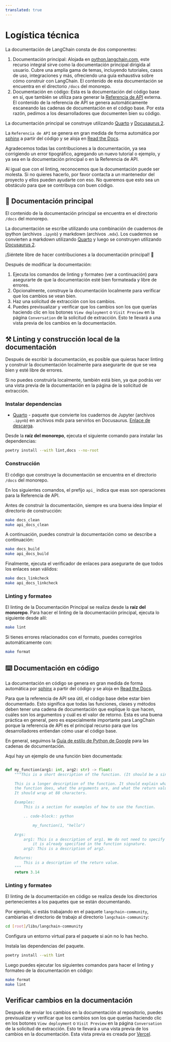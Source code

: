 ```yaml
---
translated: true
---
```


# Logística técnica

La documentación de LangChain consta de dos componentes:

1. Documentación principal: Alojada en [python.langchain.com](https://python.langchain.com/), este recurso integral sirve como la documentación principal dirigida al usuario. Cubre una amplia gama de temas, incluyendo tutoriales, casos de uso, integraciones y más, ofreciendo una guía exhaustiva sobre cómo construir con LangChain. El contenido de esta documentación se encuentra en el directorio `/docs` del monorepo.
2. Documentación en código: Esta es la documentación del código base en sí, que también se utiliza para generar la [Referencia de API](https://api.python.langchain.com/en/latest/langchain_api_reference.html) externa. El contenido de la referencia de API se genera automáticamente escaneando las cadenas de documentación en el código base. Por esta razón, pedimos a los desarrolladores que documenten bien su código.

La documentación principal se construye utilizando [Quarto](https://quarto.org) y [Docusaurus 2](https://docusaurus.io/).

La `Referencia de API` se genera en gran medida de forma automática por [sphinx](https://www.sphinx-doc.org/en/master/) a partir del código y se aloja en [Read the Docs](https://readthedocs.org/).

Agradecemos todas las contribuciones a la documentación, ya sea corrigiendo un error tipográfico, agregando un nuevo tutorial o ejemplo, y ya sea en la documentación principal o en la Referencia de API.

Al igual que con el linting, reconocemos que la documentación puede ser molesta. Si no quieres hacerlo, por favor contacta a un mantenedor del proyecto y ellos pueden ayudarte con eso. No queremos que esto sea un obstáculo para que se contribuya con buen código.

## 📜 Documentación principal

El contenido de la documentación principal se encuentra en el directorio `/docs` del monorepo.

La documentación se escribe utilizando una combinación de cuadernos de ipython (archivos `.ipynb`) y markdown (archivos `.mdx`). Los cuadernos se convierten a markdown utilizando [Quarto](https://quarto.org) y luego se construyen utilizando [Docusaurus 2](https://docusaurus.io/).

¡Siéntete libre de hacer contribuciones a la documentación principal! 🥰

Después de modificar la documentación:

1. Ejecuta los comandos de linting y formateo (ver a continuación) para asegurarte de que la documentación esté bien formateada y libre de errores.
2. Opcionalmente, construye la documentación localmente para verificar que los cambios se vean bien.
3. Haz una solicitud de extracción con los cambios.
4. Puedes previsualizar y verificar que los cambios son los que querías haciendo clic en los botones `View deployment` o `Visit Preview` en la página `Conversation` de la solicitud de extracción. Esto te llevará a una vista previa de los cambios en la documentación.

## ⚒️ Linting y construcción local de la documentación

Después de escribir la documentación, es posible que quieras hacer linting y construir la documentación localmente para asegurarte de que se vea bien y esté libre de errores.

Si no puedes construirla localmente, también está bien, ya que podrás ver una vista previa de la documentación en la página de la solicitud de extracción.

### Instalar dependencias

- [Quarto](https://quarto.org) - paquete que convierte los cuadernos de Jupyter (archivos `.ipynb`) en archivos mdx para servirlos en Docusaurus. [Enlace de descarga](https://quarto.org/docs/download/).

Desde la **raíz del monorepo**, ejecuta el siguiente comando para instalar las dependencias:

```bash
poetry install --with lint,docs --no-root
```

### Construcción

El código que construye la documentación se encuentra en el directorio `/docs` del monorepo.

En los siguientes comandos, el prefijo `api_` indica que esas son operaciones para la Referencia de API.

Antes de construir la documentación, siempre es una buena idea limpiar el directorio de construcción:

```bash
make docs_clean
make api_docs_clean
```

A continuación, puedes construir la documentación como se describe a continuación:

```bash
make docs_build
make api_docs_build
```

Finalmente, ejecuta el verificador de enlaces para asegurarte de que todos los enlaces sean válidos:

```bash
make docs_linkcheck
make api_docs_linkcheck
```

### Linting y formateo

El linting de la Documentación Principal se realiza desde la **raíz del monorepo**. Para hacer el linting de la documentación principal, ejecuta lo siguiente desde allí:

```bash
make lint
```

Si tienes errores relacionados con el formato, puedes corregirlos automáticamente con:

```bash
make format
```

## ⌨️ Documentación en código

La documentación en código se genera en gran medida de forma automática por [sphinx](https://www.sphinx-doc.org/en/master/) a partir del código y se aloja en [Read the Docs](https://readthedocs.org/).

Para que la referencia de API sea útil, el código base debe estar bien documentado. Esto significa que todas las funciones, clases y métodos deben tener una cadena de documentación que explique lo que hacen, cuáles son los argumentos y cuál es el valor de retorno. Esta es una buena práctica en general, pero es especialmente importante para LangChain porque la referencia de API es el principal recurso para que los desarrolladores entiendan cómo usar el código base.

En general, seguimos la [Guía de estilo de Python de Google](https://google.github.io/styleguide/pyguide.html#38-comments-and-docstrings) para las cadenas de documentación.

Aquí hay un ejemplo de una función bien documentada:

```python

def my_function(arg1: int, arg2: str) -> float:
    """This is a short description of the function. (It should be a single sentence.)

    This is a longer description of the function. It should explain what
    the function does, what the arguments are, and what the return value is.
    It should wrap at 88 characters.

    Examples:
        This is a section for examples of how to use the function.

        .. code-block:: python

            my_function(1, "hello")

    Args:
        arg1: This is a description of arg1. We do not need to specify the type since
            it is already specified in the function signature.
        arg2: This is a description of arg2.

    Returns:
        This is a description of the return value.
    """
    return 3.14
```

### Linting y formateo

El linting de la documentación en código se realiza desde los directorios pertenecientes a los paquetes que se están documentando.

Por ejemplo, si estás trabajando en el paquete `langchain-community`, cambiarías el directorio de trabajo al directorio `langchain-community`:

```bash
cd [root]/libs/langchain-community
```

Configura un entorno virtual para el paquete si aún no lo has hecho.

Instala las dependencias del paquete.

```bash
poetry install --with lint
```

Luego puedes ejecutar los siguientes comandos para hacer el linting y formateo de la documentación en código:

```bash
make format
make lint
```

## Verificar cambios en la documentación

Después de enviar los cambios en la documentación al repositorio, puedes previsualizar y verificar que los cambios son los que querías haciendo clic en los botones `View deployment` o `Visit Preview` en la página `Conversation` de la solicitud de extracción. Esto te llevará a una vista previa de los cambios en la documentación.
Esta vista previa es creada por [Vercel](https://vercel.com/docs/getting-started-with-vercel).
